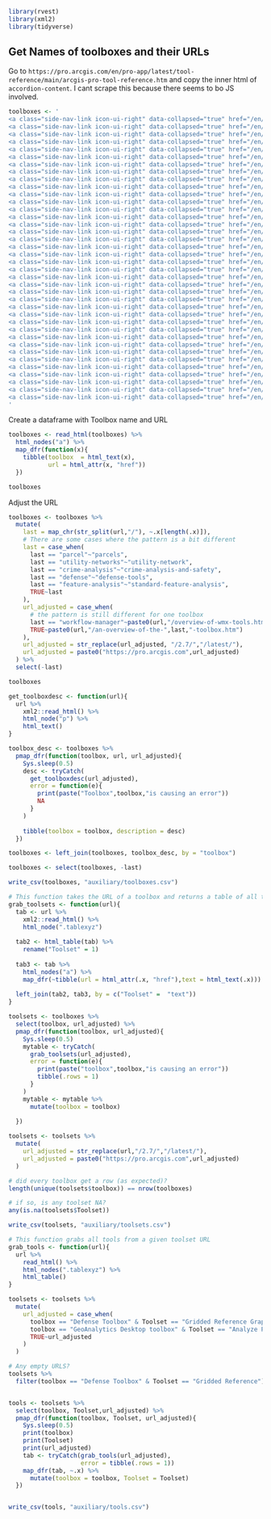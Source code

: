 
```r
library(rvest)
library(xml2)
library(tidyverse)
```



## Get Names of toolboxes and their URLs


Go to `https://pro.arcgis.com/en/pro-app/latest/tool-reference/main/arcgis-pro-tool-reference.htm` and copy the inner html of `accordion-content`. I cant scrape this because there seems to bo JS involved. 
```r

toolboxes <- '
<a class="side-nav-link icon-ui-right" data-collapsed="true" href="/en/pro-app/2.7/tool-reference/3d-analyst">3D Analyst toolbox</a>
<a class="side-nav-link icon-ui-right" data-collapsed="true" href="/en/pro-app/2.7/tool-reference/analysis">Analysis toolbox</a>
<a class="side-nav-link icon-ui-right" data-collapsed="true" href="/en/pro-app/2.7/tool-reference/aviation">Aviation toolbox</a>
<a class="side-nav-link icon-ui-right" data-collapsed="true" href="/en/pro-app/2.7/tool-reference/business-analyst">Business Analyst toolbox</a>
<a class="side-nav-link icon-ui-right" data-collapsed="true" href="/en/pro-app/2.7/tool-reference/cartography">Cartography toolbox</a>
<a class="side-nav-link icon-ui-right" data-collapsed="true" href="/en/pro-app/2.7/tool-reference/conversion">Conversion toolbox</a>
<a class="side-nav-link icon-ui-right" data-collapsed="true" href="/en/pro-app/2.7/tool-reference/crime-analysis">Crime Analysis and Safety toolbox</a>
<a class="side-nav-link icon-ui-right" data-collapsed="true" href="/en/pro-app/2.7/tool-reference/data-interoperability">Data Interoperability toolbox</a>
<a class="side-nav-link icon-ui-right" data-collapsed="true" href="/en/pro-app/2.7/tool-reference/data-management">Data Management toolbox</a>
<a class="side-nav-link icon-ui-right" data-collapsed="true" href="/en/pro-app/2.7/tool-reference/data-reviewer">Data Reviewer toolbox</a>
<a class="side-nav-link icon-ui-right" data-collapsed="true" href="/en/pro-app/2.7/tool-reference/defense">Defense  toolbox</a>
<a class="side-nav-link icon-ui-right" data-collapsed="true" href="/en/pro-app/2.7/tool-reference/editing">Editing toolbox</a>
<a class="side-nav-link icon-ui-right" data-collapsed="true" href="/en/pro-app/2.7/tool-reference/feature-analysis">Feature Analysis toolbox</a>
<a class="side-nav-link icon-ui-right" data-collapsed="true" href="/en/pro-app/2.7/tool-reference/geoanalytics-desktop">GeoAnalytics Desktop toolbox</a>
<a class="side-nav-link icon-ui-right" data-collapsed="true" href="/en/pro-app/2.7/tool-reference/big-data-analytics">GeoAnalytics Server toolbox</a>
<a class="side-nav-link icon-ui-right" data-collapsed="true" href="/en/pro-app/2.7/tool-reference/geocoding">Geocoding toolbox</a>
<a class="side-nav-link icon-ui-right" data-collapsed="true" href="/en/pro-app/2.7/tool-reference/geostatistical-analyst">Geostatistical Analyst toolbox</a>
<a class="side-nav-link icon-ui-right" data-collapsed="true" href="/en/pro-app/2.7/tool-reference/image-analyst">Image Analyst toolbox</a>
<a class="side-nav-link icon-ui-right" data-collapsed="true" href="/en/pro-app/2.7/tool-reference/indoors">Indoors toolbox</a>
<a class="side-nav-link icon-ui-right" data-collapsed="true" href="/en/pro-app/2.7/tool-reference/intelligence">Intelligence toolbox</a>
<a class="side-nav-link icon-ui-right" data-collapsed="true" href="/en/pro-app/2.7/tool-reference/linear-referencing">Linear Referencing toolbox</a>
<a class="side-nav-link icon-ui-right" data-collapsed="true" href="/en/pro-app/2.7/tool-reference/location-referencing">Location Referencing toolbox</a>
<a class="side-nav-link icon-ui-right" data-collapsed="true" href="/en/pro-app/2.7/tool-reference/maritime">Maritime toolbox</a>
<a class="side-nav-link icon-ui-right" data-collapsed="true" href="/en/pro-app/2.7/tool-reference/multidimension">Multidimension toolbox</a>
<a class="side-nav-link icon-ui-right" data-collapsed="true" href="/en/pro-app/2.7/tool-reference/network-analyst">Network Analyst toolbox</a>
<a class="side-nav-link icon-ui-right" data-collapsed="true" href="/en/pro-app/2.7/tool-reference/network-diagram">Network Diagram toolbox</a>
<a class="side-nav-link icon-ui-right" data-collapsed="true" href="/en/pro-app/2.7/tool-reference/parcel">Parcels toolbox</a>
<a class="side-nav-link icon-ui-right" data-collapsed="true" href="/en/pro-app/2.7/tool-reference/raster-analysis">Raster Analysis toolbox</a>
<a class="side-nav-link icon-ui-right" data-collapsed="true" href="/en/pro-app/2.7/tool-reference/ready-to-use">Ready To Use toolbox</a>
<a class="side-nav-link icon-ui-right" data-collapsed="true" href="/en/pro-app/2.7/tool-reference/server">Server toolbox</a>
<a class="side-nav-link icon-ui-right" data-collapsed="true" href="/en/pro-app/2.7/tool-reference/space-time-pattern-mining">Space Time Pattern Mining toolbox</a>
<a class="side-nav-link icon-ui-right" data-collapsed="true" href="/en/pro-app/2.7/tool-reference/spatial-analyst">Spatial Analyst toolbox</a>
<a class="side-nav-link icon-ui-right" data-collapsed="true" href="/en/pro-app/2.7/tool-reference/spatial-statistics">Spatial Statistics toolbox</a>
<a class="side-nav-link icon-ui-right" data-collapsed="true" href="/en/pro-app/2.7/tool-reference/territory-design">Territory Design toolbox</a>
<a class="side-nav-link icon-ui-right" data-collapsed="true" href="/en/pro-app/2.7/tool-reference/topographic-production">Topographic Production toolbox</a>
<a class="side-nav-link icon-ui-right" data-collapsed="true" href="/en/pro-app/2.7/tool-reference/trace-network">Trace Network toolbox</a>
<a class="side-nav-link icon-ui-right" data-collapsed="true" href="/en/pro-app/2.7/tool-reference/utility-networks">Utility Network toolbox</a>
<a class="side-nav-link icon-ui-right" data-collapsed="true" href="/en/pro-app/2.7/tool-reference/workflow-manager">Workflow Manager toolbox</a>
'

```


Create a dataframe with Toolbox name and URL
```r
toolboxes <- read_html(toolboxes) %>%
  html_nodes("a") %>%
  map_dfr(function(x){
    tibble(toolbox  = html_text(x),
           url = html_attr(x, "href"))
  })

toolboxes
```

Adjust the URL

```r

toolboxes <- toolboxes %>%
  mutate(
    last = map_chr(str_split(url,"/"), ~.x[length(.x)]),
    # There are some cases where the pattern is a bit different
    last = case_when(
      last == "parcel"~"parcels",
      last == "utility-networks"~"utility-network",
      last == "crime-analysis"~"crime-analysis-and-safety",
      last == "defense"~"defense-tools",
      last == "feature-analysis"~"standard-feature-analysis",
      TRUE~last
    ),
    url_adjusted = case_when(
      # the pattern is still different for one toolbox
      last == "workflow-manager"~paste0(url,"/overview-of-wmx-tools.htm"),
      TRUE~paste0(url,"/an-overview-of-the-",last,"-toolbox.htm")
    ),
    url_adjusted = str_replace(url_adjusted, "/2.7/","/latest/"),
    url_adjusted = paste0("https://pro.arcgis.com",url_adjusted) 
  ) %>%
  select(-last)

toolboxes
```


```r
get_toolboxdesc <- function(url){
  url %>%
    xml2::read_html() %>% 
    html_node("p") %>% 
    html_text() 
}

toolbox_desc <- toolboxes %>%
  pmap_dfr(function(toolbox, url, url_adjusted){
    Sys.sleep(0.5)
    desc <- tryCatch(
      get_toolboxdesc(url_adjusted),
      error = function(e){
        print(paste("Toolbox",toolbox,"is causing an error"))
        NA
      }
    )
    
    tibble(toolbox = toolbox, description = desc)
  })

toolboxes <- left_join(toolboxes, toolbox_desc, by = "toolbox")

toolboxes <- select(toolboxes, -last)

write_csv(toolboxes, "auxiliary/toolboxes.csv")
```


```r
# This function takes the URL of a toolbox and returns a table of all toolsets from this toolbox
grab_toolsets <- function(url){
  tab <- url %>%
    xml2::read_html() %>%
    html_node(".tablexyz")
  
  tab2 <- html_table(tab) %>%
    rename("Toolset" = 1)
  
  tab3 <- tab %>% 
    html_nodes("a") %>%
    map_dfr(~tibble(url = html_attr(.x, "href"),text = html_text(.x)))
  
  left_join(tab2, tab3, by = c("Toolset" =  "text"))
}
```



```r
toolsets <- toolboxes %>%
  select(toolbox, url_adjusted) %>%
  pmap_dfr(function(toolbox, url_adjusted){
    Sys.sleep(0.5)
    mytable <- tryCatch(
      grab_toolsets(url_adjusted),
      error = function(e){
        print(paste("toolbox",toolbox,"is causing an error"))
        tibble(.rows = 1)
      }
    )
    mytable <- mytable %>%
      mutate(toolbox = toolbox)
    
  })

toolsets <- toolsets %>%
  mutate(
    url_adjusted = str_replace(url,"/2.7/","/latest/"),
    url_adjusted = paste0("https://pro.arcgis.com",url_adjusted)
  )
```


```r
# did every toolbox get a row (as expected)?
length(unique(toolsets$toolbox)) == nrow(toolboxes)

# if so, is any toolset NA?
any(is.na(toolsets$Toolset))

write_csv(toolsets, "auxiliary/toolsets.csv")

```

```r



# This function grabs all tools from a given toolset URL
grab_tools <- function(url){
  url %>%
    read_html() %>%
    html_nodes(".tablexyz") %>%
    html_table()
}

toolsets <- toolsets %>%
  mutate(
    url_adjusted = case_when(
      toolbox == "Defense Toolbox" & Toolset == "Gridded Reference Graphic"~"https://pro.arcgis.com/en/pro-app/latest/tool-reference/defense/an-overview-of-the-gridded-reference-graphic-toolset.htm",
      toolbox == "GeoAnalytics Desktop toolbox" & Toolset == "Analyze Patterns"~"https://pro.arcgis.com/en/pro-app/latest/tool-reference/geoanalytics-desktop/an-overview-of-the-analyze-patterns-toolset.htm",
      TRUE~url_adjusted
    )
  )

# Any empty URLS?
toolsets %>%
  filter(toolbox == "Defense Toolbox" & Toolset == "Gridded Reference")


tools <- toolsets %>%
  select(toolbox, Toolset,url_adjusted) %>%
  pmap_dfr(function(toolbox, Toolset, url_adjusted){
    Sys.sleep(0.5)
    print(toolbox)
    print(Toolset)
    print(url_adjusted)
    tab <- tryCatch(grab_tools(url_adjusted),
                    error = tibble(.rows = 1))
    map_dfr(tab, ~.x) %>%
      mutate(toolbox = toolbox, Toolset = Toolset)
  })


write_csv(tools, "auxiliary/tools.csv")

```

